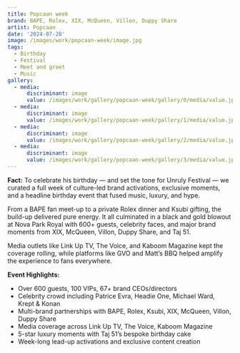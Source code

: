 ```yaml
---
title: Popcaan week
brand: BAPE, Rolex, XIX, McQueen, Villon, Duppy Share
artist: Popcaan
date: '2024-07-28'
image: /images/work/popcaan-week/image.jpg
tags:
  - Birthday
  - Festival
  - Meet and greet
  - Music
gallery:
  - media:
      discriminant: image
      value: /images/work/gallery/popcaan-week/gallery/0/media/value.jpg
  - media:
      discriminant: image
      value: /images/work/gallery/popcaan-week/gallery/1/media/value.jpeg
  - media:
      discriminant: image
      value: /images/work/gallery/popcaan-week/gallery/2/media/value.jpg
  - media:
      discriminant: image
      value: /images/work/gallery/popcaan-week/gallery/3/media/value.jpg
---
```

**Fact:** To celebrate his birthday — and set the tone for Unruly Festival — we curated a full week of culture-led brand activations, exclusive moments, and a headline birthday event that fused music, luxury, and hype.

From a BAPE fan meet-up to a private Rolex dinner and Ksubi gifting, the build-up delivered pure energy. It all culminated in a black and gold blowout at Nova Park Royal with 600+ guests, celebrity faces, and major brand moments from XIX, McQueen, Villon, Duppy Share, and Taj 51.

Media outlets like Link Up TV, The Voice, and Kaboom Magazine kept the coverage rolling, while platforms like GVO and Matt’s BBQ helped amplify the experience to fans everywhere.

**Event Highlights:**

* Over 600 guests, 100 VIPs, 67+ brand CEOs/directors
* Celebrity crowd including Patrice Evra, Headie One, Michael Ward, Krept & Konan
* Multi-brand partnerships with BAPE, Rolex, Ksubi, XIX, McQueen, Villon, Duppy Share
* Media coverage across Link Up TV, The Voice, Kaboom Magazine
* 5-star luxury moments with Taj 51’s bespoke birthday cake
* Week-long lead-up activations and exclusive content creation
